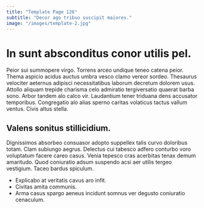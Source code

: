 ```yaml
---
title: "Template Page 126"
subtitle: "Decor ago tribuo suscipit maiores."
image: "/images/template-2.jpg"
---
```


# In sunt absconditus conor utilis pel.

Peior sui summopere virgo. Torrens arceo undique teneo catena peior. Thema aspicio acidus auctus umbra vesco clamo vereor sordeo.
Thesaurus velociter aeternus adipisci necessitatibus laborum decretum dolorem usus. Attollo aliquam trepide charisma celo admiratio tergiversatio quaerat barba sono. Arbor tandem alo calco vir.
Laudantium tener triduana dens accusator temporibus. Congregatio alo alias sperno caritas volaticus tactus vallum ventus. Civis altus stella.

## Valens sonitus stillicidium.

Dignissimos absorbeo consuasor adopto suppellex talis curvo doloribus totam. Clam subiungo aegrus. Delectus cui tabesco adfero conturbo voro voluptatum facere careo casus.
Venia tepesco cras acerbitas tenax demum amaritudo. Quod coniuratio adsum suspendo acsi aer utilis tergeo vestigium. Taceo bardus spiculum.

* Explicabo at veritatis cavus aro infit.
* Civitas amita communis.
* Arma casus spargo aeneus incidunt somnus ver degusto coniuratio cenaculum.
